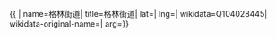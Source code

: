 {{ {{{1|PRC admin/showdata}}}|
name=格林街道|
title=格林街道|
lat=|
lng=|
wikidata=Q104028445|
wikidata-original-name=|
arg={{{arg|}}}}}